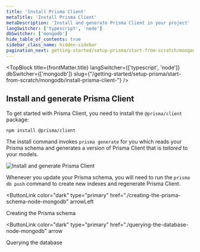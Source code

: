 ```yaml
---
title: 'Install Prisma Client'
metaTitle: 'Install Prisma Client'
metaDescription: 'Install and generate Prisma Client in your project'
langSwitcher: ['typescript', 'node']
dbSwitcher: ['mongodb']
hide_table_of_contents: true
sidebar_class_name: hidden-sidebar
pagination_next: getting-started/setup-prisma/start-from-scratch/mongodb/querying-the-database-node-mongodb
---
```


<TopBlock
  title={frontMatter.title}
  langSwitcher={['typescript', 'node']}
  dbSwitcher={['mongodb']}
  slug={"/getting-started/setup-prisma/start-from-scratch/mongodb/install-prisma-client-"}
 />

## Install and generate Prisma Client

To get started with Prisma Client, you need to install the `@prisma/client` package:

```terminal copy
npm install @prisma/client
```

The install command invokes `prisma generate` for you which reads your Prisma schema and generates a version of Prisma Client that is _tailored_ to your models.

![Install and generate Prisma Client](/img/getting-started/prisma-client-install-and-generate.png)

Whenever you update your Prisma schema, you will need to run the `prisma db push` command to create new indexes and regenerate Prisma Client.

<NavigationLinksContainer>

<ButtonLink
  color="dark"
  type="primary"
  href="./creating-the-prisma-schema-node-mongodb"
  arrowLeft
>
  Creating the Prisma schema
</ButtonLink>

<ButtonLink
  color="dark"
  type="primary"
  href="./querying-the-database-node-mongodb"
  arrow
>
  Querying the database
</ButtonLink>

</NavigationLinksContainer>
